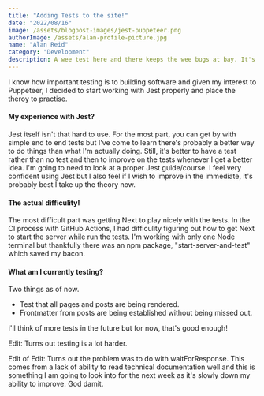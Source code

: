 ```yaml
---
title: "Adding Tests to the site!"
date: "2022/08/16"
image: /assets/blogpost-images/jest-puppeteer.png
authorImage: /assets/alan-profile-picture.jpg
name: "Alan Reid"
category: "Development"
description: A wee test here and there keeps the wee bugs at bay. It's certainly made sure the builds are a lot more trustworthy.
---
```


I know how important testing is to building software and given my interest to Puppeteer, I decided to start working with Jest properly and place the theroy to practise. 

#### My experience with Jest?

Jest itself isn't that hard to use. For the most part, you can get by with simple end to end tests but I've come to learn there's probably a better way to do things than what I'm actually doing. Still, it's better to have a test rather than no test and then to improve on the tests whenever I get a better idea. I'm going to need to look at a proper Jest guide/course. I feel very confident using Jest but I also feel if I wish to improve in the immediate, it's probably best I take up the theory now. 

#### The actual difficulity!

The most difficult part was getting Next to play nicely with the tests. In the CI process with GitHub Actions, I had difficulity figuring out how to get Next to start the server while run the tests. I'm working with only one Node terminal but thankfully there was an npm package, "start-server-and-test" which saved my bacon. 

#### What am I currently testing?

Two things as of now.

* Test that all pages and posts are being rendered.
* Frontmatter from posts are being established without being missed out. 

I'll think of more tests in the future but for now, that's good enough!

Edit: Turns out testing is a lot harder.

Edit of Edit: Turns out the problem was to do with waitForResponse. This comes from a lack of ability to read technical documentation well and this is something I am going to look into for the next week as it's slowly down my ability to improve. God damit.